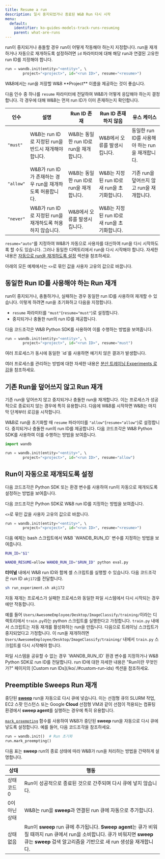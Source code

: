 ```yaml
---
title: Resume a run
description: 일시 중지되었거나 종료된 W&B Run 다시 시작
menu:
  default:
    identifier: ko-guides-models-track-runs-resuming
    parent: what-are-runs
---
```


run이 중지되거나 충돌할 경우 run이 어떻게 작동해야 하는지 지정합니다. run을 재개하거나 자동으로 재개하도록 설정하려면 `id` 파라미터에 대해 해당 run과 연결된 고유한 run ID를 지정해야 합니다.

```python
run = wandb.init(entity="<entity>", \ 
        project="<project>", id="<run ID>", resume="<resume>")
```

<Note>
W&B에서는 run을 저장할 W&B **Project** 이름을 제공하는 것이 좋습니다.
</Note>

다음 인수 중 하나를 `resume` 파라미터에 전달하여 W&B가 어떻게 응답해야 하는지 결정합니다. 각 경우에 대해 W&B는 먼저 run ID가 이미 존재하는지 확인합니다.

|인수 | 설명 | Run ID 존재| Run ID 존재하지 않음 | 유스 케이스 |
| --- | --- | -- | --| -- |
| `"must"` | W&B는 run ID로 지정된 run을 반드시 재개해야 합니다. | W&B는 동일한 run ID로 run을 재개합니다. | W&B에서 오류를 발생시킵니다. | 동일한 run ID를 사용해야 하는 run을 재개합니다.  |
| `"allow"`| W&B가 run ID가 존재하는 경우 run을 재개하도록 허용합니다. | W&B는 동일한 run ID로 run을 재개합니다. | W&B는 지정된 run ID로 새 run을 초기화합니다. | 기존 run을 덮어쓰지 않고 run을 재개합니다. |
| `"never"`| W&B가 run ID로 지정된 run을 재개하도록 허용하지 않습니다. | W&B에서 오류를 발생시킵니다. | W&B는 지정된 run ID로 새 run을 초기화합니다. | |

`resume="auto"`를 지정하여 W&B가 자동으로 사용자를 대신하여 run을 다시 시작하도록 할 수도 있습니다. 그러나 동일한 디렉토리에서 run을 다시 시작해야 합니다. 자세한 내용은 [자동으로 run을 재개하도록 설정](#enable-runs-to-automatically-resume) 섹션을 참조하세요.

아래의 모든 예제에서는 `<>`로 묶인 값을 사용자 고유의 값으로 바꿉니다.

## 동일한 Run ID를 사용해야 하는 Run 재개
run이 중지되거나, 충돌하거나, 실패하는 경우 동일한 run ID를 사용하여 재개할 수 있습니다. 이렇게 하려면 run을 초기화하고 다음을 지정합니다.

* `resume` 파라미터를 `"must"`(`resume="must"`)로 설정합니다.
* 중지되거나 충돌한 run의 run ID를 제공합니다.

다음 코드조각은 W&B Python SDK를 사용하여 이를 수행하는 방법을 보여줍니다.

```python
run = wandb.init(entity="<entity>", \ 
        project="<project>", id="<run ID>", resume="must")
```

<Warning>
여러 프로세스가 동시에 동일한 `id`를 사용하면 예기치 않은 결과가 발생합니다.

여러 프로세스를 관리하는 방법에 대한 자세한 내용은 [분산 트레이닝 Experiments 로깅](/ko/guides/track/log/distributed-training/)을 참조하세요.
</Warning>

## 기존 Run을 덮어쓰지 않고 Run 재개
기존 run을 덮어쓰지 않고 중지되거나 충돌한 run을 재개합니다. 이는 프로세스가 성공적으로 종료되지 않는 경우에 특히 유용합니다. 다음에 W&B를 시작하면 W&B는 마지막 단계부터 로깅을 시작합니다.

W&B로 run을 초기화할 때 `resume` 파라미터를 `"allow"`(`resume="allow"`)로 설정합니다. 중지되거나 충돌한 run의 run ID를 제공합니다. 다음 코드조각은 W&B Python SDK를 사용하여 이를 수행하는 방법을 보여줍니다.

```python
import wandb

run = wandb.init(entity="<entity>", \ 
        project="<project>", id="<run ID>", resume="allow")
```

## Run이 자동으로 재개되도록 설정
다음 코드조각은 Python SDK 또는 환경 변수를 사용하여 run이 자동으로 재개되도록 설정하는 방법을 보여줍니다.

<Tabs>
<Tab title="W&B Python SDK">
다음 코드조각은 Python SDK로 W&B run ID를 지정하는 방법을 보여줍니다.

`<>`로 묶인 값을 사용자 고유의 값으로 바꿉니다.

```python
run = wandb.init(entity="<entity>", \ 
        project="<project>", id="<run ID>", resume="<resume>")
```
</Tab>
<Tab title="Shell script">
다음 예제는 bash 스크립트에서 W&B `WANDB_RUN_ID` 변수를 지정하는 방법을 보여줍니다.

```bash title="run_experiment.sh"
RUN_ID="$1"

WANDB_RESUME=allow WANDB_RUN_ID="$RUN_ID" python eval.py
```
**터미널** 내에서 W&B run ID와 함께 셸 스크립트를 실행할 수 있습니다. 다음 코드조각은 run ID `akj172`를 전달합니다.

```bash
sh run_experiment.sh akj172 
```
</Tab>
</Tabs>

<Warning>
자동 재개는 프로세스가 실패한 프로세스와 동일한 파일 시스템에서 다시 시작되는 경우에만 작동합니다.
</Warning>

예를 들어 `Users/AwesomeEmployee/Desktop/ImageClassify/training/`이라는 디렉토리에서 `train.py`라는 python 스크립트를 실행한다고 가정합니다. `train.py` 내에서 스크립트는 자동 재개를 활성화하는 run을 만듭니다. 다음으로 트레이닝 스크립트가 중지되었다고 가정합니다. 이 run을 재개하려면 `Users/AwesomeEmployee/Desktop/ImageClassify/training/` 내에서 `train.py` 스크립트를 다시 시작해야 합니다.

<Note>
파일 시스템을 공유할 수 없는 경우 `WANDB_RUN_ID` 환경 변수를 지정하거나 W&B Python SDK로 run ID를 전달합니다. run ID에 대한 자세한 내용은 "Run이란 무엇인가?" 페이지의 [Custom run IDs](/ko/./#custom-run-ids) 섹션을 참조하세요.
</Note>

## Preemptible Sweeps Run 재개
중단된 [**sweep**](/ko/guides/sweeps/) run을 자동으로 다시 큐에 넣습니다. 이는 선점형 큐의 SLURM 작업, EC2 스팟 인스턴스 또는 Google **Cloud** 선점형 VM과 같이 선점이 적용되는 컴퓨팅 환경에서 **sweep agent**를 실행하는 경우에 특히 유용합니다.

[`mark_preempting`](/ko/ref/python/run#mark_preempting) 함수를 사용하여 W&B가 중단된 **sweep** run을 자동으로 다시 큐에 넣도록 설정합니다. 예를 들어, 다음 코드조각을 참조하세요.

```python
run = wandb.init()  # Run 초기화
run.mark_preempting()
```

다음 표는 **sweep** run의 종료 상태에 따라 W&B가 run을 처리하는 방법을 간략하게 설명합니다.

|상태| 행동 |
|------| ---------|
|상태 코드 0| Run이 성공적으로 종료된 것으로 간주되며 다시 큐에 넣지 않습니다.  |
|0이 아닌 상태| W&B는 run을 **sweep**과 연결된 run 큐에 자동으로 추가합니다.|
|상태 없음| Run이 **sweep** run 큐에 추가됩니다. **Sweep agent**는 큐가 비워질 때까지 run 큐에서 run을 소비합니다. 큐가 비워지면 **sweep** 큐는 **sweep** 검색 알고리즘을 기반으로 새 run 생성을 재개합니다.|
